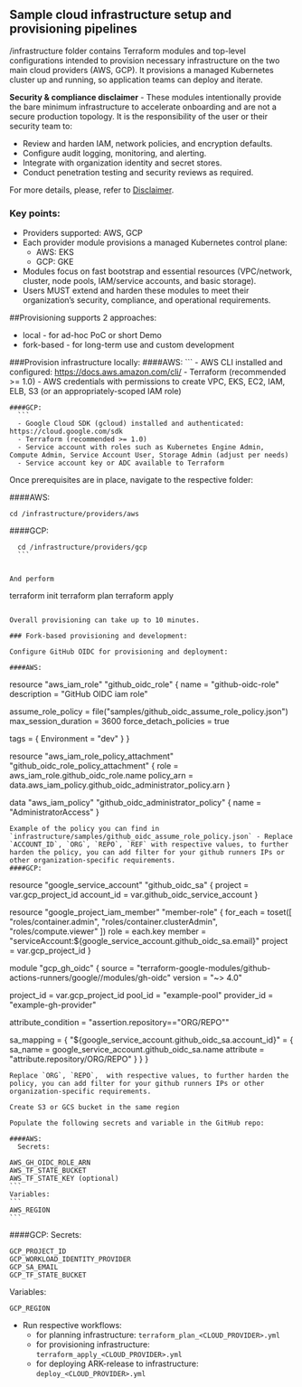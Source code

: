 ## Sample cloud infrastructure setup and provisioning pipelines 

/infrastructure folder contains Terraform modules and top-level configurations intended to provision necessary infrastructure on the two main cloud providers (AWS, GCP). 
It provisions a managed Kubernetes cluster up and running, so application teams can deploy and iterate. 

**Security & compliance disclaimer** - 
These modules intentionally provide the bare minimum infrastructure to accelerate onboarding and are not a secure production topology. It is the responsibility of the user or their security team to:
- Review and harden IAM, network policies, and encryption defaults.
- Configure audit logging, monitoring, and alerting.
- Integrate with organization identity and secret stores.
- Conduct penetration testing and security reviews as required.

For more details, please, refer to [Disclaimer](./disclaimer.mdx).

### Key points:
- Providers supported: AWS, GCP
- Each provider module provisions a managed Kubernetes control plane:
  - AWS: EKS
  - GCP: GKE
- Modules focus on fast bootstrap and essential resources (VPC/network, cluster, node pools, IAM/service accounts, and basic storage).
- Users MUST extend and harden these modules to meet their organization’s security, compliance, and operational requirements.

##Provisioning supports 2 approaches:
- local - for ad-hoc PoC or short Demo
- fork-based - for long-term use and custom development

###Provision infrastructure locally:
####AWS:
    ```
    - AWS CLI installed and configured: https://docs.aws.amazon.com/cli/
    - Terraform (recommended >= 1.0)
    - AWS credentials with permissions to create VPC, EKS, EC2, IAM, ELB, S3 (or an appropriately-scoped IAM role) 
  ```
####GCP:
    ```
    - Google Cloud SDK (gcloud) installed and authenticated: https://cloud.google.com/sdk
    - Terraform (recommended >= 1.0)
    - Service account with roles such as Kubernetes Engine Admin, Compute Admin, Service Account User, Storage Admin (adjust per needs)
    - Service account key or ADC available to Terraform
  ```

Once prerequisites are in place, navigate to the respective folder:

####AWS:
  ```
  cd /infrastructure/providers/aws
  ```
####GCP:
  ```
    cd /infrastructure/providers/gcp
    ```


And perform 
```
terraform init
terraform plan
terraform apply
```

Overall provisioning can take up to 10 minutes.

### Fork-based provisioning and development:

Configure GitHub OIDC for provisioning and deployment:

####AWS:
  ```
resource "aws_iam_role" "github_oidc_role" {
  name        = "github-oidc-role"
  description = "GitHub OIDC iam role"

  assume_role_policy    = file("samples/github_oidc_assume_role_policy.json")
  max_session_duration  = 3600
  force_detach_policies = true

  tags = {
    Environment = "dev"
  }
}

resource "aws_iam_role_policy_attachment" "github_oidc_role_policy_attachment" {
  role       = aws_iam_role.github_oidc_role.name
  policy_arn = data.aws_iam_policy.github_oidc_administrator_policy.arn
}

data "aws_iam_policy" "github_oidc_administrator_policy" {
  name = "AdministratorAccess" 
}

``` 
Example of the policy you can find in `infrastructure/samples/github_oidc_assume_role_policy.json` - Replace `ACCOUNT_ID`, `ORG`, `REPO`, `REF` with respective values, to further harden the policy, you can add filter for your github runners IPs or other organization-specific requirements.
####GCP:
  ```
resource "google_service_account" "github_oidc_sa" {
  project    = var.gcp_project_id
  account_id = var.github_oidc_service_account
}

resource "google_project_iam_member" "member-role" {
  for_each = toset([
    "roles/container.admin",
    "roles/container.clusterAdmin",
    "roles/compute.viewer"
  ])
  role    = each.key
  member  = "serviceAccount:${google_service_account.github_oidc_sa.email}"
  project = var.gcp_project_id
}

module "gcp_gh_oidc" {
  source  = "terraform-google-modules/github-actions-runners/google//modules/gh-oidc"
  version = "~> 4.0"

  project_id  = var.gcp_project_id
  pool_id     = "example-pool"
  provider_id = "example-gh-provider"

  attribute_condition = "assertion.repository==\"ORG/REPO\""

  sa_mapping = {
    "${google_service_account.github_oidc_sa.account_id}" = {
      sa_name   = google_service_account.github_oidc_sa.name
      attribute = "attribute.repository/ORG/REPO"
    }
  }
}

```
Replace `ORG`, `REPO`,  with respective values, to further harden the policy, you can add filter for your github runners IPs or other organization-specific requirements.

Create S3 or GCS bucket in the same region

Populate the following secrets and variable in the GitHub repo:

####AWS:
  Secrets:
  ```
    AWS_GH_OIDC_ROLE_ARN
    AWS_TF_STATE_BUCKET
    AWS_TF_STATE_KEY (optional)
    ```
    Variables:
    ```
    AWS_REGION
    ```
####GCP:
  Secrets:
  ```
GCP_PROJECT_ID
GCP_WORKLOAD_IDENTITY_PROVIDER
GCP_SA_EMAIL
GCP_TF_STATE_BUCKET
```
Variables: 
```
GCP_REGION
```


- Run respective workflows:
    - for planning infrastructure: `terraform_plan_<CLOUD_PROVIDER>.yml`
    - for provisioning infrastructure: `terraform_apply_<CLOUD_PROVIDER>.yml`
    - for deploying ARK-release to infrastructure: `deploy_<CLOUD_PROVIDER>.yml`